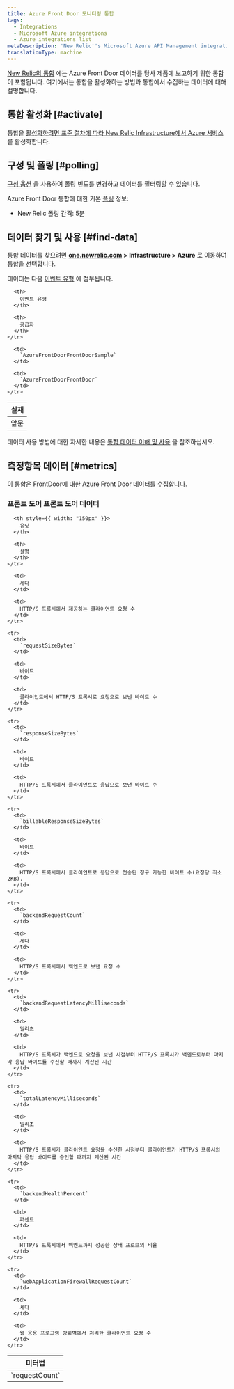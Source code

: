 ```yaml
---
title: Azure Front Door 모니터링 통합
tags:
  - Integrations
  - Microsoft Azure integrations
  - Azure integrations list
metaDescription: 'New Relic''s Microsoft Azure API Management integration: how to install it, configure it, and understand the data it reports.'
translationType: machine
---
```


[New Relic의 통합](/docs/infrastructure/integrations-getting-started/getting-started/introduction-infrastructure-integrations) 에는 Azure Front Door 데이터를 당사 제품에 보고하기 위한 통합이 포함됩니다. 여기에서는 통합을 활성화하는 방법과 통합에서 수집하는 데이터에 대해 설명합니다.

## 통합 활성화 [#activate]

통합을 [활성화하려면 표준 절차에 따라 New Relic Infrastructure에서 Azure 서비스](/docs/infrastructure/microsoft-azure-integrations/getting-started/activate-azure-integrations) 를 활성화합니다.

## 구성 및 폴링 [#polling]

[구성 옵션](/docs/integrations/new-relic-integrations/getting-started/configure-polling-frequency-data-collection-cloud-integrations) 을 사용하여 폴링 빈도를 변경하고 데이터를 필터링할 수 있습니다.

Azure Front Door 통합에 대한 기본 [폴링](/docs/infrastructure/microsoft-azure-integrations/getting-started/azure-integration-polling) 정보:

* New Relic 폴링 간격: 5분

## 데이터 찾기 및 사용 [#find-data]

통합 데이터를 찾으려면 **[one.newrelic.com](https://one.newrelic.com) > Infrastructure > Azure** 로 이동하여 통합을 선택합니다.

데이터는 다음 [이벤트 유형](/docs/data-apis/understand-data/new-relic-data-types/#event-data) 에 첨부됩니다.

<table>
  <thead>
    <tr>
      <th>
        실재
      </th>

      <th>
        이벤트 유형
      </th>

      <th>
        공급자
      </th>
    </tr>
  </thead>

  <tbody>
    <tr>
      <td>
        앞문
      </td>

      <td>
        `AzureFrontDoorFrontDoorSample`
      </td>

      <td>
        `AzureFrontDoorFrontDoor`
      </td>
    </tr>
  </tbody>
</table>

데이터 사용 방법에 대한 자세한 내용은 [통합 데이터 이해 및 사용](/docs/infrastructure/integrations/find-use-infrastructure-integration-data) 을 참조하십시오.

## 측정항목 데이터 [#metrics]

이 통합은 FrontDoor에 대한 Azure Front Door 데이터를 수집합니다.

### 프론트 도어 프론트 도어 데이터

<table>
  <thead>
    <tr>
      <th style={{ width: "275px" }}>
        미터법
      </th>

      <th style={{ width: "150px" }}>
        유닛
      </th>

      <th>
        설명
      </th>
    </tr>
  </thead>

  <tbody>
    <tr>
      <td>
        `requestCount`
      </td>

      <td>
        세다
      </td>

      <td>
        HTTP/S 프록시에서 제공하는 클라이언트 요청 수
      </td>
    </tr>

    <tr>
      <td>
        `requestSizeBytes`
      </td>

      <td>
        바이트
      </td>

      <td>
        클라이언트에서 HTTP/S 프록시로 요청으로 보낸 바이트 수
      </td>
    </tr>

    <tr>
      <td>
        `responseSizeBytes`
      </td>

      <td>
        바이트
      </td>

      <td>
        HTTP/S 프록시에서 클라이언트로 응답으로 보낸 바이트 수
      </td>
    </tr>

    <tr>
      <td>
        `billableResponseSizeBytes`
      </td>

      <td>
        바이트
      </td>

      <td>
        HTTP/S 프록시에서 클라이언트로 응답으로 전송된 청구 가능한 바이트 수(요청당 최소 2KB).
      </td>
    </tr>

    <tr>
      <td>
        `backendRequestCount`
      </td>

      <td>
        세다
      </td>

      <td>
        HTTP/S 프록시에서 백엔드로 보낸 요청 수
      </td>
    </tr>

    <tr>
      <td>
        `backendRequestLatencyMilliseconds`
      </td>

      <td>
        밀리초
      </td>

      <td>
        HTTP/S 프록시가 백엔드로 요청을 보낸 시점부터 HTTP/S 프록시가 백엔드로부터 마지막 응답 바이트를 수신할 때까지 계산된 시간
      </td>
    </tr>

    <tr>
      <td>
        `totalLatencyMilliseconds`
      </td>

      <td>
        밀리초
      </td>

      <td>
        HTTP/S 프록시가 클라이언트 요청을 수신한 시점부터 클라이언트가 HTTP/S 프록시의 마지막 응답 바이트를 승인할 때까지 계산된 시간
      </td>
    </tr>

    <tr>
      <td>
        `backendHealthPercent`
      </td>

      <td>
        퍼센트
      </td>

      <td>
        HTTP/S 프록시에서 백엔드까지 성공한 상태 프로브의 비율
      </td>
    </tr>

    <tr>
      <td>
        `webApplicationFirewallRequestCount`
      </td>

      <td>
        세다
      </td>

      <td>
        웹 응용 프로그램 방화벽에서 처리한 클라이언트 요청 수
      </td>
    </tr>
  </tbody>
</table>